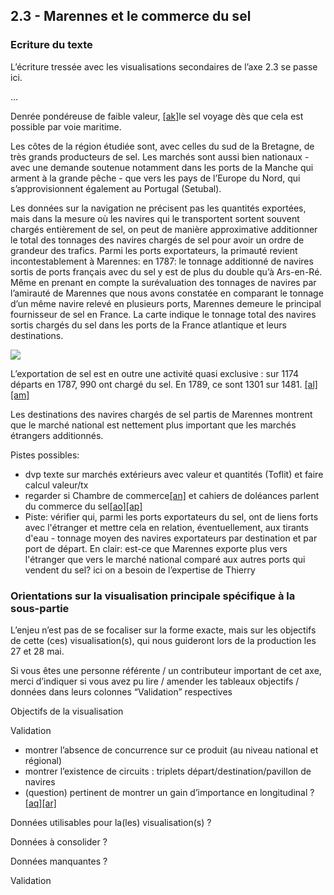 2.3 - Marennes et le commerce du sel
------------------------------------

### Ecriture du texte

L’écriture tressée avec les visualisations secondaires de l’axe 2.3 se passe ici.

...

Denrée pondéreuse de faible valeur, [\[ak\]](#cmnt37)le sel voyage dès que cela est possible par voie maritime.

Les côtes de la région étudiée sont, avec celles du sud de la Bretagne, de très grands producteurs de sel. Les marchés sont aussi bien nationaux - avec une demande soutenue notamment dans les ports de la Manche qui arment à la grande pêche - que vers les pays de l’Europe du Nord, qui s’approvisionnent également au Portugal (Setubal).

Les données sur la navigation ne précisent pas les quantités exportées, mais dans la mesure où les navires qui le transportent sortent souvent chargés entièrement de sel, on peut de manière approximative additionner le total des tonnages des navires chargés de sel pour avoir un ordre de grandeur des trafics. Parmi les ports exportateurs, la primauté revient incontestablement à Marennes: en 1787: le tonnage additionné de navires sortis de ports français avec du sel y est de plus du double qu’à Ars-en-Ré. Même en prenant en compte la surévaluation des tonnages de navires par l’amirauté de Marennes que nous avons constatée en comparant le tonnage d’un même navire relevé en plusieurs ports, Marennes demeure le principal fournisseur de sel en France. La carte indique le tonnage total des navires sortis chargés du sel dans les ports de la France atlantique et leurs destinations.

![](images/image19.png)

L’exportation de sel est en outre une activité quasi exclusive : sur 1174 départs en 1787, 990 ont chargé du sel. En 1789, ce sont 1301 sur 1481. [\[al\]](#cmnt38)[\[am\]](#cmnt39)

Les destinations des navires chargés de sel partis de Marennes montrent que le marché national est nettement plus important que les marchés étrangers additionnés.

Pistes possibles:

*   dvp texte sur marchés extérieurs avec valeur et quantités (Toflit) et faire calcul valeur/tx
*   regarder si Chambre de commerce[\[an\]](#cmnt40) et cahiers de doléances parlent du commerce du sel[\[ao\]](#cmnt41)[\[ap\]](#cmnt42)
*   Piste: vérifier qui, parmi les ports exportateurs du sel, ont de liens forts avec l'étranger et mettre cela en relation, éventuellement, aux tirants d'eau - tonnage moyen des navires exportateurs par destination et par port de départ. En clair: est-ce que Marennes exporte plus vers l'étranger que vers le marché national comparé aux autres ports qui vendent du sel? ici on a besoin de l’expertise de Thierry

### Orientations sur la visualisation principale spécifique à la sous-partie

L’enjeu n’est pas de se focaliser sur la forme exacte, mais sur les objectifs de cette (ces)  visualisation(s), qui nous guideront lors de la production les 27 et 28 mai.

Si vous êtes une personne référente / un contributeur important de cet axe, merci d’indiquer si vous avez pu lire / amender les tableaux objectifs / données dans leurs colonnes “Validation” respectives

Objectifs de la visualisation

Validation

*   montrer l’absence de concurrence sur ce produit (au niveau national et régional)
*   montrer l’existence de circuits : triplets départ/destination/pavillon de navires
*   (question) pertinent de montrer un gain d’importance en longitudinal ?[\[aq\]](#cmnt43)[\[ar\]](#cmnt44)

Données utilisables pour la(les) visualisation(s) ?

Données à consolider ?

Données manquantes ?

Validation